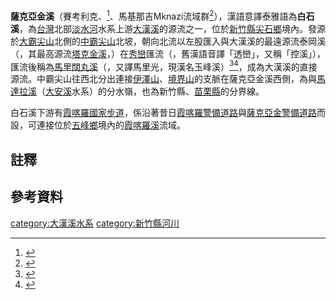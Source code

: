 {{Infobox river
| river_name = 薩克亞金溪
| native_name =賽考利克{{lang-tay|gawng Sqzyacing}}
:{{lang-tay|llyung Karu|link=no}}
:馬基那吉Mknazi流域群{{lang-tay|Skayacin|link=no}}
| other_name = 白石溪
| etymology =
| river_system = [[淡水河|淡水河]]水系
| image_name = Baishi Creek 白石溪 - panoramio.jpg
| image_size =
| caption    =
| origin     = [[大霸尖山|大霸尖山]]北側的[[中霸尖山|中霸尖山]]北坡
| mouth      = [[馬里闊丸溪|馬里闊丸溪]]
| mouth_location = 秀巒（{{lang-tay|Hbun Tunan|link=no}}，舊漢語音譯「透巒」，又稱「控溪」）
| progression = 
| basin_countries =
| location   = [[新竹縣|新竹縣]][[尖石鄉|尖石鄉]]
| length     = 
| elevation  = 
| mouth_elevation =
| discharge  =
| watershed  = 
}}
'''薩克亞金溪'''（賽考利克{{lang-tay|gawng Sqzyacing}}、{{lang-tay|llyung Karu|link=no}}<ref>{{cite report |author=楊忠義 |date=2019-12-19 |title=雪霸國家公園園區山川古蹟之傳統名稱（泰雅族）先期調查計畫案 期末報告書 |publisher=[[雪霸國家公園|雪霸國家公園]]管理處 |pages=1-103 |url=https://syuejian.spnp.gov.tw/Upload/ResultReport/20200121104747_1081226%E9%9B%AA%E9%9C%B8%E5%9C%8B%E5%AE%B6%E5%85%AC%E5%9C%92%E5%9C%92%E5%8D%80%E5%B1%B1%E5%B7%9D%E5%8F%A4%E8%B9%9F%E4%B9%8B%E5%82%B3%E7%B5%B1%E5%90%8D%E7%A8%B1%E6%9C%9F%E6%9C%AB%E5%A0%B1%E5%91%8A%E6%AA%94.pdf}}</ref>{{rp|58}}、馬基那吉Mknazi流域群{{lang-tay|Skayacin|link=no}}<ref name="tay_2014">{{cite journal |author1=林益仁 |author2=王信翰 |title=自然資源的治理──一個泰雅族的模式初探 |journal=台灣原住民族研究學報 |volume=4 |issue=4 |year=2014 |issn=2308-3263 |pages=139-172 |url=https://tpl.ncl.edu.tw/NclService/pdfdownload?filePath=lV8OirTfsslWcCxIpLbUfo-kgPoIGYc2jvKNMr_RoQPVR5_war1T3WCiokqpURMz&imgType=Bn5sH4BGpJw=&key=f4zBvVcrMJ6GiigecEYxTtzllT36RzewHxjrtmvQbYgeVVU9OyINO4qBZJhLTxWd&xmlId=0006796996 |access-date=2022-01-03 |archive-date=2022-01-03 |archive-url=https://web.archive.org/web/20220103173746/https://tpl.ncl.edu.tw/NclService/pdfdownload?filePath=lV8OirTfsslWcCxIpLbUfo-kgPoIGYc2jvKNMr_RoQPVR5_war1T3WCiokqpURMz&imgType=Bn5sH4BGpJw=&key=f4zBvVcrMJ6GiigecEYxTtzllT36RzewHxjrtmvQbYgeVVU9OyINO4qBZJhLTxWd&xmlId=0006796996 |dead-url=no}}</ref>{{rp|154}}），漢語意譯泰雅語為'''白石溪'''，為[[台灣|台灣]]北部[[淡水河|淡水河]]水系上游[[大漢溪|大漢溪]]的源流之一，位於[[新竹縣|新竹縣]][[尖石鄉|尖石鄉]]境內。發源於[[大霸尖山|大霸尖山]]北側的[[中霸尖山|中霸尖山]]北坡，朝向北流以左股匯入與大漢溪的最遠源流泰岡溪（{{lang-tay|Thyakan|link=no}}，其最高源流[[塔克金溪|塔克金溪]]，{{lang-tay|Tqzin|link=no}}）在[[秀巒|秀巒]]匯流（{{lang-tay|Hbun Tunan|link=no}}，舊漢語音譯「透巒」，又稱「控溪」{{noteTag|薩克亞金溪以左股匯入[[泰崗溪|泰崗溪]]的匯流口[[秀巒|秀巒]]，{{lang-tay|Hbun Tunan|link=no}}，[[台灣戰後時期|戰後]]初期1956年《[[聯勤|聯勤]]版五萬分一地形圖》（俗稱「老五萬」）以漢字「透巒村（控溪）」音譯泰雅語標示，[[台灣日治|日治]]地圖標示為「控溪」。<ref name="twhgis">{{cite map |title=台灣百年歷史地圖 |publisher=[[中央研究院|中央研究院]]人文社會科學研究中心地理資訊科學研究專題中心 |url=https://gissrv4.sinica.edu.tw/gis/twhgis.aspx |at=空間查詢：行政區：新竹縣尖石鄉秀巒村}}</ref>}}），匯流後稱為[[馬里闊丸溪|馬里闊丸溪]]（{{lang-tay|Mrqwang|link=no}}，又譯馬里光，現漢名玉峰溪）<ref name="hsiao_2016">{{cite journal |author1=蕭世暉 |author2=汪明輝 |title=解殖民的文化地景再現：以泰雅族人繪製「會吟唱的地圖」為例 |journal=地理研究 |publisher=[[國立臺灣師範大學|國立臺灣師範大學]]地理學系 |issue=65 |date=2016-11 |issn=1019-6684 |pages=107-142 |doi=10.6234/JGR.2016.65.05 |url=http://rportal.lib.ntnu.edu.tw/bitstream/20.500.12235/82606/1/ntnulib_ja_B0402_0065_107.pdf}}</ref>{{rp|pages=122,129-135}}<ref>{{Cite web|url=http://iknowledge.tw/amis/node/1695|title=llyung Karu -人．山川．海洋 - 原住民族環境知識匯聚平台|access-date=2021-07-03|archive-date=2021-07-13|archive-url=https://web.archive.org/web/20210713072603/http://iknowledge.tw/amis/node/1695|dead-url=no}}</ref>，成為大漢溪的直接源流。中霸尖山往西北分出連接[[伊澤山|伊澤山]]、[[境界山|境界山]]的支脈在薩克亞金溪西側，為與[[馬達拉溪|馬達拉溪]]（[[大安溪|大安溪]]水系）的分水嶺，也為新竹縣、[[苗栗縣|苗栗縣]]的分界線。

白石溪下游有[[霞喀羅國家步道|霞喀羅國家步道]]，係沿著昔日[[霞喀羅警備道路|霞喀羅警備道路]]與[[薩克亞金警備道路|薩克亞金警備道路]]而設，可連接位於[[五峰鄉_(台灣)|五峰鄉]]境內的[[霞喀羅溪|霞喀羅溪]]流域。

== 註釋 ==
{{noteFoot}}

== 參考資料 ==
{{Reflist}}

{{台灣河流}}
{{淡水河}}

[[category:大漢溪水系|category:大漢溪水系]]
[[category:新竹縣河川|category:新竹縣河川]]